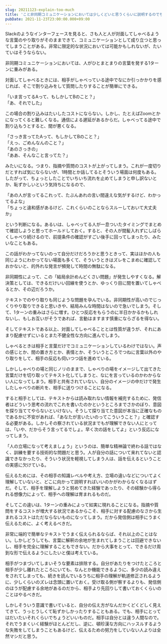 ```yaml
---
slug: 20211123-explain-too-much
title: 'こと非同期コミュニケーションにおいては少しくどいと思うくらいに説明するのでちょうどいい'
pubDate: 2021-11-23T23:00:00.000+09:00
---
```


Slackのようなインターフェースを見ると、さも人と人が対面してしゃべるような言葉のやり取りがそのままできて、コミュニケーションとして成り立つと思ってしまうことがある。非常に限定的な状況においては可能かもしれないが、たいていはそうならない。

非同期コミュニケーションにおいては、人がひとまとまりの言葉を発する1ターンに重みがある。

対面してしゃべるときには、相手がしゃべっている途中でなにか引っかかりを感じれば、そこで割り込みをして質問したりすることが簡単にできる。

「いま言ってるAって、もしかしてBのこと？」<br/>
「あ、それでした」

この場合の割り込みはたいしたコストにならない。しかし、たとえばZoomとかになってくると難しくなる。通信による遅延があるからだ。しゃべってる途中で割り込もうとすると、間が悪くなる。

「さっき言ってたAって、もしかしてBのこと？」<br/>
「えっ、ごめんなんのこと？」<br/>
「あのさっきの」<br/>
「ああ、そんなこと言ってた？」

みたいになる。つまり、指摘や質問のコストが上がってしまう。これが一度切りだとすれば気にならないが、1時間とか話してるとそういう場面は何度もある。したがって、ちょっとしたことでいちいち流れを止めてしまうと申し訳ないとか、恥ずかしいという気持ちになるので、

「あの人が言ってるこれって、たぶんあれの言い間違えな気がするけど、わかってるよな」<br/>
「ちょっと違和感があるけど、これくらいのことならスルーしておいて大丈夫か」

という判断になる。あるいは、しゃべってる人が一息ついたタイミングでまとめて確認しようと思ってホールドしておく。すると、その人が間髪入れずにしばらくしゃべり続けるので、前提条件の確認がすごい後手に回ってしまったり、みたいなこともある。

この話がわかってないのって自分だけだろうかと思うときって、実はほかの人も同じようにわかってない場面も多くて、そういうときはズレをこまめに確認しておかないと、的外れな発言が頻発して時間の無駄になる。

非同期性によって、この「結局余計めんどくさい問題」が発生しやすくなる。解決策としては、できるだけいい回線を使うとか、ゆっくり目に間を置いてしゃべるとか、その辺だろうか。

テキストでのやり取りも同じような問題を孕んでいる。非同期性が高いのでじっくりやり取りできると思いきや、結局みんな時間はないので急いでしまう。そして、1ターンの重みはさらに増す。ひとつ反応をもらうのに半日かかるかもしれないし、もしお互いがそうであれば、言動はますます慎重にならざるを得ない。

そしてテキストである以上、対面してしゃべることとは性質が違うが、それにあまり配慮せずにいるとまた不健全性な方向に進んでしまう。

しゃべるときは相手と言葉だけでコミュニケーションしているわけではない。声の感じとか、間の置き方とか、表情とか、そういうところでつねに言葉以外のやり取りをして、相手の反応も伺いつつ話を進めている。

しかししゃべりの場と同じノリのままで、しゃべりの場をイメージして出てきた言葉だけを切り取ってテキスト化してしまうと、なにを言っているのかわからない人になってしまう。相手と共有されていない、自分のイメージの中だけで発生したしゃべりの断片を、相手に送りつけることになる。

すると相手としては、テキストからは読み取れない情報を補完するために、発信者はどういう思考の流れでこれを書いたのかというところまでさかのぼり、意図を探り当ててやらないといけない。そうして探り当てた意図が本当に正確なものであるかに不安があれば、「あなたが言いたいのってこういうこと？」と確認する必要がある。しかしその察されている状況までもが理解できない人にとっては、「いや、だからそう言ってるでしょ。早く次の話をしてよ」という反応になってしまう。

「人の立場になって考えましょう」というのは、簡単な精神論で終わる話ではなく、訓練を要する技術的な問題だと思う。人が自分の話について来れてないと認識できなかったり、そういう状況を軽視してしまう人は、話を伝えるということの実感に欠けている。

伝えるためには、その相手の知識レベルや考え方、立場の違いなどについてよく理解していないと、どこに向かって説明すればいいのかがわからなくなるはずだ。そして、相手を理解しようと努めてきた経験であったり、その経験から得られる想像力によって、相手への理解は育まれるものだ。

そしてこの違いは、1ターンの重みによって如実に現れることになる。指摘や質問をするコストが増大する状況であるからこそ、相手に対する配慮のなさから生まれるコストはただならないものになってしまう。だから発信側は相手にうまく伝えるために、よく考えるべきだ。

非常に端的で簡単なテキストでうまく伝えられるならば、それ以上のことはない。しかしどうしても、言葉に解釈の余地が生まれてしまうことは回避できないし、相手を完全に理解することもできない。だから大事をとって、できるだけ周到な形で伝えるようにしたいと僕は考えている。

相手がつまづいてしまいそうな要素は排除する。自分があたりをつけたところと相手が少し離れたところにいても、なんとか機能できるように、多少の読み違えをされてしまっても、続きを読んでいるうちに相手の理解が軌道修正されるように、少しくらいのズレは念頭に置いておく。受け取る側が察するよりも、発信側のほうが配慮する余地があるのだから、相手より先回りして書いておくくらいのことはやるべきだ。

しかしそういう意識で書いていると、自分の伝え方がなんだかくどくどしく見えてきて、うっとうしくて恥ずかしかったりすることもある。でも、相手にとってはだいたいそれくらいでちょうどいいものだ。相手は自分とは違う人間なので。それでうまくいく経験がほとんどだし、逆に、頓珍漢な方向にハッスルするような失敗をしてしまうこともあるけど、伝えるための努力をしていない人よりは全然マシだと思う。
